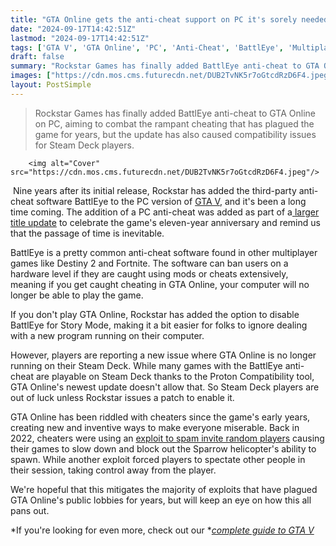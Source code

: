 ```yaml
---
title: "GTA Online gets the anti-cheat support on PC it's sorely needed for the last 9 years, but Steam Deck players are paying the price"
date: "2024-09-17T14:42:51Z"
lastmod: "2024-09-17T14:42:51Z"
tags: ['GTA V', 'GTA Online', 'PC', 'Anti-Cheat', 'BattlEye', 'Multiplayer', 'Open World', 'Action', 'Rockstar Games', 'Steam Deck', 'Cheaters', 'Exploits']
draft: false
summary: "Rockstar Games has finally added BattlEye anti-cheat to GTA Online on PC, aiming to combat the rampant cheating that has plagued the game for years, but the update has also caused compatibility issues for Steam Deck players."
images: ["https://cdn.mos.cms.futurecdn.net/DUB2TvNK5r7oGtcdRzD6F4.jpeg"]
layout: PostSimple
---
```

> Rockstar Games has finally added BattlEye anti-cheat to GTA Online on PC, aiming to combat the rampant cheating that has plagued the game for years, but the update has also caused compatibility issues for Steam Deck players.


        <img alt="Cover" src="https://cdn.mos.cms.futurecdn.net/DUB2TvNK5r7oGtcdRzD6F4.jpeg"/>
        
 Nine years after its initial release, Rockstar has added the third-party anti-cheat software BattlEye to the PC version of [GTA V](https://www.gamesradar.com/gta-5-guide/), and it's been a long time coming. The addition of a PC anti-cheat was added as part of a[ ](https://support.rockstargames.com/articles/30693392257683/GTAV-Title-Update-1-69-Notes-PS5-PS4-Xbox-Series-X-S-Xbox-One-PC)[larger title update](https://support.rockstargames.com/articles/30693392257683/GTAV-Title-Update-1-69-Notes-PS5-PS4-Xbox-Series-X-S-Xbox-One-PC) to celebrate the game's eleven-year anniversary and remind us that the passage of time is inevitable.

BattlEye is a pretty common anti-cheat software found in other multiplayer games like Destiny 2 and Fortnite. The software can ban users on a hardware level if they are caught using mods or cheats extensively, meaning if you get caught cheating in GTA Online, your computer will no longer be able to play the game. 

If you don't play GTA Online, Rockstar has added the option to disable BattlEye for Story Mode, making it a bit easier for folks to ignore dealing with a new program running on their computer. 

However, players are reporting a new issue where GTA Online is no longer running on their Steam Deck. While many games with the BattlEye anti-cheat are playable on Steam Deck thanks to the Proton Compatibility tool, GTA Online's newest update doesn't allow that. So Steam Deck players are out of luck unless Rockstar issues a patch to enable it.

GTA Online has been riddled with cheaters since the game's early years, creating new and inventive ways to make everyone miserable. Back in 2022, cheaters were using an [exploit to spam invite random players](https://www.gamesradar.com/gta-online-hackers-have-targeted-pc-players-with-multiple-exploits/) causing their games to slow down and block out the Sparrow helicopter's ability to spawn. While another exploit forced players to spectate other people in their session, taking control away from the player. 

We're hopeful that this mitigates the majority of exploits that have plagued GTA Online's public lobbies for years, but will keep an eye on how this all pans out. 

*If you're looking for even more, check out our *[<em>complete guide to GTA V</em>](https://www.gamesradar.com/gta-5-guide/) 
        